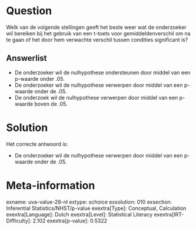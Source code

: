 Question
========

Welk van de volgende stellingen geeft het beste weer wat de onderzoeker
wil bereiken bij het gebruik van een t-toets voor gemiddeldenverschil om
na te gaan of het door hem verwachte verschil tussen condities
significant is?


Answerlist
----------

* De onderzoeker wil de nulhypothese ondersteunen door middel van een p-waarde onder .05.
* De onderzoeker wil de nulhypothese verwerpen door middel van een p-waarde onder de .05.
* De onderzoek wil de nulhypothese verwerpen door middel van een p-waarde boven de .05.

Solution
========

Het correcte antwoord is: 

* De onderzoeker wil de nulhypothese verwerpen door middel van een p-waarde onder de .05.

Meta-information
================
exname: uva-value-28-nl
extype: schoice
exsolution: 010
exsection: Inferential Statistics/NHST/p-value
exextra[Type]: Conceptual, Calculation
exextra[Language]: Dutch
exextra[Level]: Statistical Literacy
exextra[IRT-Difficulty]: 2.102
exextra[p-value]: 0.5322
